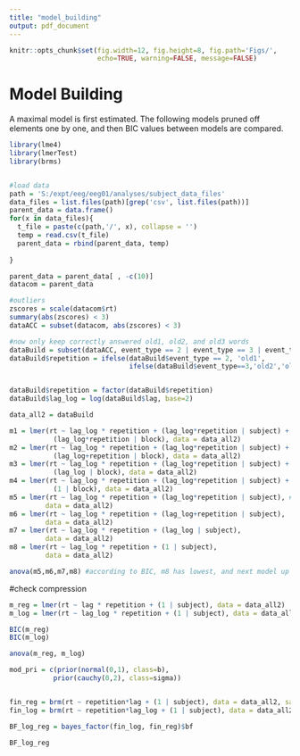 ```yaml
---
title: "model_building"
output: pdf_document
---
```


```r
knitr::opts_chunk$set(fig.width=12, fig.height=8, fig.path='Figs/',
                      echo=TRUE, warning=FALSE, message=FALSE)
```

# Model Building

A maximal model is first estimated. The following models pruned off elements one by one, and then BIC values between models are compared.


```r

library(lme4)
library(lmerTest)
library(brms)


#load data
path = 'S:/expt/eeg/eeg01/analyses/subject_data_files'
data_files = list.files(path)[grep('csv', list.files(path))]
parent_data = data.frame()
for(x in data_files){
  t_file = paste(c(path,'/', x), collapse = '')
  temp = read.csv(t_file)
  parent_data = rbind(parent_data, temp)
  
}

parent_data = parent_data[ , -c(10)]
datacom = parent_data

#outliers
zscores = scale(datacom$rt)
summary(abs(zscores) < 3)
dataACC = subset(datacom, abs(zscores) < 3)

#now only keep correctly answered old1, old2, and old3 words
dataBuild = subset(dataACC, event_type == 2 | event_type == 3 | event_type == 4)
dataBuild$repetition = ifelse(dataBuild$event_type == 2, 'old1',
                              ifelse(dataBuild$event_type==3,'old2','old3'))


dataBuild$repetition = factor(dataBuild$repetition)
dataBuild$lag_log = log(dataBuild$lag, base=2)

data_all2 = dataBuild

```

```r

m1 = lmer(rt ~ lag_log * repetition + (lag_log*repetition | subject) + #wc
           (lag_log*repetition | block), data = data_all2)
m2 = lmer(rt ~ lag_log * repetition + (lag_log*repetition | subject) + #wc
           (lag_log+repetition | block), data = data_all2)
m3 = lmer(rt ~ lag_log * repetition + (lag_log*repetition | subject) + #wc
           (lag_log | block), data = data_all2)
m4 = lmer(rt ~ lag_log * repetition + (lag_log*repetition | subject) + #wc
           (1 | block), data = data_all2)
m5 = lmer(rt ~ lag_log * repetition + (lag_log*repetition | subject), #wc
         data = data_all2)
m6 = lmer(rt ~ lag_log * repetition + (lag_log+repetition | subject),
         data = data_all2)
m7 = lmer(rt ~ lag_log * repetition + (lag_log | subject),
         data = data_all2)
m8 = lmer(rt ~ lag_log * repetition + (1 | subject),
         data = data_all2)

```

```r

anova(m5,m6,m7,m8) #according to BIC, m8 has lowest, and next model up is not sig different.

```

#check compression
```r

m_reg = lmer(rt ~ lag * repetition + (1 | subject), data = data_all2)
m_log = lmer(rt ~ lag_log * repetition + (1 | subject), data = data_all2)

BIC(m_reg)
BIC(m_log)

anova(m_reg, m_log)

```

```r

mod_pri = c(prior(normal(0,1), class=b),
           prior(cauchy(0,2), class=sigma))


fin_reg = brm(rt ~ repetition*lag + (1 | subject), data = data_all2, save_all_pars = T)
fin_log = brm(rt ~ repetition*lag_log + (1 | subject), data = data_all2, save_all_pars = T)

BF_log_reg = bayes_factor(fin_log, fin_reg)$bf

```

```r
BF_log_reg

```
